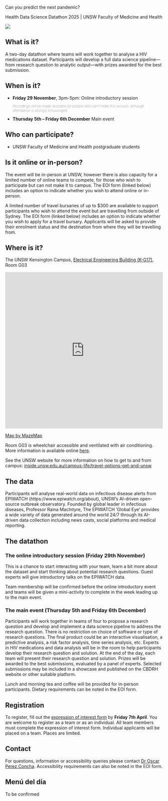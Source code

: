 :::::{.flex-container}

:::: {.flex-column}
::: {.larger-text}
Can you predict the next pandemic? 
:::
::: {.subtitle-text}
Health Data Science Datathon 2025 | UNSW Faculty of Medicine and Health
:::
::::

:::: {.flex-column}
<img src="images/mask.jpg" style="max-width: 100%;">
::::

:::::




## What is it?

A two-day datathon where teams will work together to analyse a HIV medications dataset. Participants will develop a full data science pipeline---from research question to analytic output---with prizes awarded for the best submission. 

## When is it?

-   **Friday 29 November**, 3pm-5pm: Online introductory session
<div style = "font-size: 0.8em; font-weight:100;">
_Recordings will be made available for people who can't make this session, although attendance is strongly encouraged_
</div>

- **Thursday 5th -- Friday 6th December** Main event




## Who can participate?

* UNSW Faculty of Medicine and Health postgraduate students 

## Is it online or in-person?

The event will be in-person at UNSW, however there is also capacity for a limited number of online teams to compete, for those who wish to participate but can not make it to campus. The EOI form (linked below) includes an option to indicate whether you wish to attend online or in-person. 

A limited number of travel bursaries of up to $300 are available to support participants who wish to attend the event but are travelling from outside of Sydney. The EOI form (linked below) includes an option to indicate whether you wish to apply for a travel bursary. Applicants will be asked to provide their enrolment status and the destination from where they will be travelling from.  

## Where is it?

The UNSW Kensington Campus, [Electrical Engineering Building (K-G17)](https://www.learningenvironments.unsw.edu.au/physical-spaces/electrical-engineering-bldg), Room G03

<iframe width="100%" height="500px" frameBorder="0" scrolling="no" marginHeight="0" marginWidth="0" src="https://use.mazemap.com/embed.html#v=1&config=unsw&zlevel=1&center=151.231616,-33.917484&zoom=17&campusid=111&sharepoitype=poi&sharepoi=1000919795&utm_medium=iframe" allow="geolocation"></iframe>
<a href="https://www.mazemap.com/">Map by MazeMap</a>

Room G03 is wheelchair accessible and ventilated with air conditioning. More information is available online [here](https://www.learningenvironments.unsw.edu.au/physical-spaces/electrical-engineering-bldg/k-g17-g03-electrical-engineering-g03).

See the UNSW website for more information on how to get to and from campus: [inside.unsw.edu.au/campus-life/travel-options-get-and-unsw](https://www.inside.unsw.edu.au/campus-life/travel-options-get-and-unsw) 

	
## The data

Participants will analyse real-world data on infectious disease alerts from EPIWATCH (https://www.epiwatch.org/about), UNSW’s AI-driven open-source outbreak observatory. Founded by global leader in infectious diseases, Professor Raina MacIntyre, The EPIWATCH ‘Global Eye’ provides a wide variety of data generated around the world 24/7 through its AI-driven data collection including news casts, social platforms and medical reporting. 

## The datathon

### The online introductory session (Friday 29th November)

This is a chance to start interacting with your team, learn a bit more about the dataset and start thinking about potential research questions. Guest experts will give introductory talks on the EPIWATCH data.  

Team membership will be confirmed before the online introductory event and teams will be given a mini-activity to complete in the week leading up to the main event. 


### The main event (Thursday 5th and Friday 6th December)

Participants will work together in teams of four to propose a research question and develop and implement a data science pipeline to address the research question. There is no restriction on choice of software or type of research questions. The final product could be an interactive visualisation, a predictive analysis, a risk factor analysis, time series analysis, etc. Experts in HIV medications and data analysis will be in the room to help participants develop their research question and solution. At the end of the day, each team will present their research question and solution. Prizes will be awarded to the best submissions, evaluated by a panel of experts. Selected submissions may be included in a showcase and published on the CBDRH website or other suitable platform. 

Lunch and morning tea and coffee will be provided for in-person participants. Dietary requirements can be noted in the EOI form. 

## Registration

To register, fill out the [expression of interest form](google.com) by **Friday 7th April**. You are welcome to register as a team or as an individual. All team members must complete the expression of interest form. Individual applicants will be placed on a team. Places are limited.

## Contact

For questions, information or accessibility queries please contact <a href="mailto:o.perezconcha@unsw.edu.au">Dr Oscar Perez Concha</a>. Accessibility requirements can also be noted in the EOI form. 

::: {.oscar}

<h2>Menú del día</h2>
<p>To be confirmed</p>

:::

